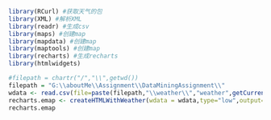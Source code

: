 ```r
library(RCurl) #获取天气的包
library(XML) #解析XML
library(readr) #生成csv
library(maps) #创建map
library(mapdata) #创建map
library(maptools) #创建map
library(recharts) #生成recharts
library(htmlwidgets)

#filepath = chartr("/","\\",getwd())
filepath = "G:\\aboutMe\\Assignment\\DataMiningAssignment\\"
wdata <- read.csv(file=paste(filepath,"\\weather\\","weather",getCurrentDate(),".csv",sep=""),header=TRUE,fileEncoding="utf-8",encoding="utf-8")#读取详细分类的天气
recharts.emap <- createHTMLWithWeather(wdata = wdata,type="low",output=FALSE)
recharts.emap
```

